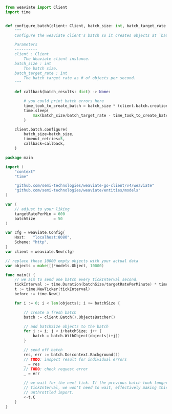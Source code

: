 
<Tabs groupId="languages">
<TabItem value="py" label="Python">

```python
from weaviate import Client
import time


def configure_batch(client: Client, batch_size: int, batch_target_rate: int):
    """
    Configure the weaviate client's batch so it creates objects at `batch_target_rate`.

    Parameters
    ----------
    client : Client
        The Weaviate client instance.
    batch_size : int
        The batch size.
    batch_target_rate : int
        The batch target rate as # of objects per second.
    """

    def callback(batch_results: dict) -> None:

        # you could print batch errors here
        time_took_to_create_batch = batch_size * (client.batch.creation_time/client.batch.recommended_num_objects)
        time.sleep(
            max(batch_size/batch_target_rate - time_took_to_create_batch + 1, 0)
        )

    client.batch.configure(
        batch_size=batch_size,
        timeout_retries=5,
        callback=callback,
    )
```

</TabItem>
<TabItem value="go" label="Go">

```go
package main

import (
	"context"
	"time"

	"github.com/semi-technologies/weaviate-go-client/v4/weaviate"
	"github.com/semi-technologies/weaviate/entities/models"
)

var (
	// adjust to your liking
	targetRatePerMin = 600
	batchSize        = 50
)

var cfg = weaviate.Config{
	Host:   "localhost:8080",
	Scheme: "http",
}
var client = weaviate.New(cfg)

// replace those 10000 empty objects with your actual data
var objects = make([]*models.Object, 10000)

func main() {
	// we aim to send one batch every tickInterval second.
	tickInterval := time.Duration(batchSize/targetRatePerMinute) * time.Minute
	t := time.NewTicker(tickInterval)
	before := time.Now()

	for i := 0; i < len(objects); i += batchSize {

		// create a fresh batch
		batch := client.Batch().ObjectsBatcher()

		// add batchSize objects to the batch
		for j := i; j < i+batchSize; j++ {
			batch = batch.WithObject(objects[i+j])
		}

		// send off batch
		res, err := batch.Do(context.Background())
		// TODO: inspect result for individual errors
		_ = res
		// TODO: check request error
		_ = err

		// we wait for the next tick. If the previous batch took longer than
		// tickInterval, we won't need to wait, effectively making this an
		// unthrottled import.
		<-t.C
	}
}
```

</TabItem>
</Tabs>